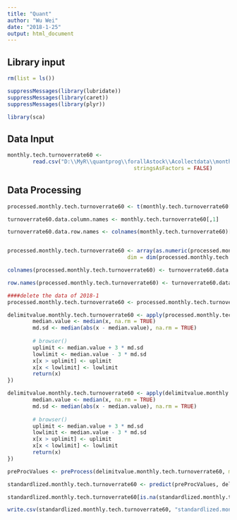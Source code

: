 ```yaml
---
title: "Quant"
author: "Wu Wei"
date: "2018-1-25"
output: html_document
---
```




## Library input
```r
rm(list = ls())

suppressMessages(library(lubridate))
suppressMessages(library(caret))
suppressMessages(library(plyr))

library(sca)

```

## Data Input

```r

monthly.tech.turnoverrate60 <- 
        read.csv("D:\\MyR\\quantprog\\forallAstock\\Acollectdata\\monthly.tech.turnoverrate60.csv", 
                                        stringsAsFactors = FALSE)


```


## Data Processing

```r
processed.monthly.tech.turnoverrate60 <- t(monthly.tech.turnoverrate60[,-c(1,ncol(monthly.tech.turnoverrate60))])

turnoverrate60.data.column.names <- monthly.tech.turnoverrate60[,1]

turnoverrate60.data.row.names <- colnames(monthly.tech.turnoverrate60)[-c(1, length(monthly.tech.turnoverrate60))]


processed.monthly.tech.turnoverrate60 <- array(as.numeric(processed.monthly.tech.turnoverrate60),
                                      dim = dim(processed.monthly.tech.turnoverrate60))

colnames(processed.monthly.tech.turnoverrate60) <- turnoverrate60.data.column.names

row.names(processed.monthly.tech.turnoverrate60) <- turnoverrate60.data.row.names

####delete the data of 2018-1
processed.monthly.tech.turnoverrate60 <- processed.monthly.tech.turnoverrate60[-nrow(processed.monthly.tech.turnoverrate60),]

```

```r


delimitvalue.monthly.tech.turnoverrate60 <- apply(processed.monthly.tech.turnoverrate60, 1, function(x) {
        median.value <- median(x, na.rm = TRUE)
        md.sd <- median(abs(x - median.value), na.rm = TRUE)
        
        # browser()
        uplimit <- median.value + 3 * md.sd
        lowlimit <- median.value - 3 * md.sd
        x[x > uplimit] <- uplimit
        x[x < lowlimit] <- lowlimit
        return(x)
})

```

```r


delimitvalue.monthly.tech.turnoverrate60 <- apply(delimitvalue.monthly.tech.turnoverrate60, 2, function(x) {
        median.value <- median(x, na.rm = TRUE)
        md.sd <- median(abs(x - median.value), na.rm = TRUE)
        
        # browser()
        uplimit <- median.value + 3 * md.sd
        lowlimit <- median.value - 3 * md.sd
        x[x > uplimit] <- uplimit
        x[x < lowlimit] <- lowlimit
        return(x)
})

```

```r
preProcValues <- preProcess(delimitvalue.monthly.tech.turnoverrate60, method = c("center","scale"))

standardlized.monthly.tech.turnoverrate60 <- predict(preProcValues, delimitvalue.monthly.tech.turnoverrate60)

standardlized.monthly.tech.turnoverrate60[is.na(standardlized.monthly.tech.turnoverrate60)] <- 0
```




```r
write.csv(standardlized.monthly.tech.turnoverrate60, "standardlized.monthly.tech.turnoverrate60.csv")


```

